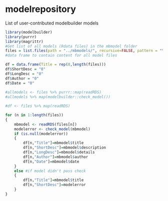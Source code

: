 # modelrepository

List of user-contributed modelbuilder models

```r
library(modelbuilder)
library(purrr)
library(magrittr)
#Get list of all models (Rdata files) in the mbmodel folder
files = list.files(path = "../mbmodels/", recursive=FALSE, pattern = "\\.rds$", full.names = TRUE)
#data frame to contain content for all model files

df = data.frame(Title = rep(0,length(files)))
df$ShortDesc = "0"
df$LongDesc = "0"
df$Author = "0"
df$Date = "0"
                
#allmodels <- files %>% purrr::map(readRDS) 
#allmodels %>% map(modelbuilder::check_model()) 

#df <- files %>% map(readRDS) 

for (n in 1:length(files))
{
    mbmodel <- readRDS(files[n])
    modelerror <- check_model(mbmodel)
    if (is.null(modelerror))
    {
        df[n,"Title"]=mbmodel$title
        df[n,"ShortDesc"]=mbmodel$description
        df[n,"LongDesc"]=mbmodel$details
        df[n,"Author"]=mbmodel$author
        df[n,"Date"]=mbmodel$date
    }
    else #if model didn't pass check
    {
        df[n,"Title"]=mbmodel$title
        df[n,"ShortDesc"]=modelerror
    }
}
```
